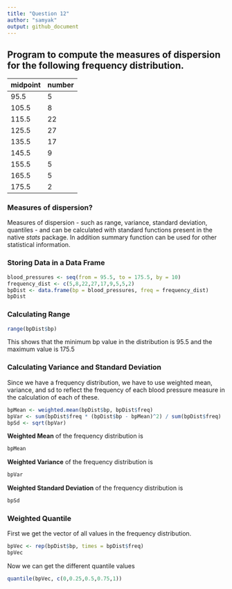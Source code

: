 ```yaml
---
title: "Question 12"
author: "samyak"
output: github_document
---
```


## Program to compute the measures of dispersion for the following frequency distribution.

midpoint | number
--- | ---
95.5 | 5
105.5 | 8
115.5 | 22
125.5 | 27
135.5 | 17
145.5 | 9
155.5 | 5
165.5 | 5
175.5 | 2

### Measures of dispersion?
Measures of dispersion - such as range, variance, standard deviation, quantiles - and can be calculated with standard functions present in the native *stats* package. In addition summary function can be used for other statistical information.

### Storing Data in a Data Frame
```r
blood_pressures <- seq(from = 95.5, to = 175.5, by = 10) 
frequency_dist <- c(5,8,22,27,17,9,5,5,2)
bpDist <- data.frame(bp = blood_pressures, freq = frequency_dist)
bpDist
```

### Calculating Range
```r
range(bpDist$bp)
```
This shows that the minimum bp value in the distribution is 95.5 and the maximum value is 175.5

### Calculating Variance and Standard Deviation

Since we have a frequency distribution, we have to use weighted mean, variance, and sd to reflect the frequency of each blood pressure measure in the calculation of each of these.

```r
bpMean <- weighted.mean(bpDist$bp, bpDist$freq)
bpVar <- sum(bpDist$freq * (bpDist$bp - bpMean)^2) / sum(bpDist$freq)
bpSd <- sqrt(bpVar)
```

**Weighted Mean** of the frequency distribution is
```r
bpMean
```

**Weighted Variance** of the frequency distribution is 
```r
bpVar
```

**Weighted Standard Deviation** of the frequency distribution is 
```r
bpSd
```

### Weighted Quantile

First we get the vector of all values in the frequency distribution.

```r
bpVec <- rep(bpDist$bp, times = bpDist$freq)
bpVec
```

Now we can get the different quantile values

```r
quantile(bpVec, c(0,0.25,0.5,0.75,1))
```